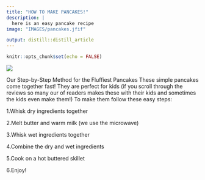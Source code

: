 ```yaml
---
title: "HOW TO MAKE PANCAKES!"
description: |
  here is an easy pancake recipe
image: "IMAGES/pancakes.jfif"

output: distill::distill_article
---
```


```r
knitr::opts_chunk$set(echo = FALSE)
```

![](IMAGES/pancakes.jfif)



Our Step-by-Step Method for the Fluffiest Pancakes
These simple pancakes come together fast! They are perfect for kids (if you scroll through the reviews so many our of readers makes these with their kids and sometimes the kids even make them!) To make them follow these easy steps:

1.Whisk dry ingredients together

2.Melt butter and warm milk (we use the microwave)

3.Whisk wet ingredients together

4.Combine the dry and wet ingredients

5.Cook on a hot buttered skillet

6.Enjoy!